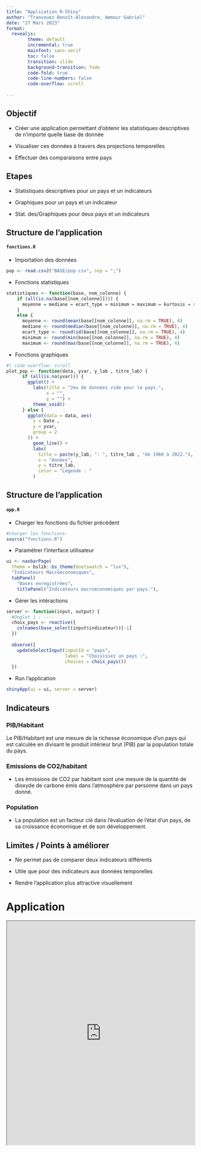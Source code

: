 ```yaml
---
title: "Application R-Shiny"
author: "Tranvouez Benoît-Alexandre, Ammour Gabriel"
date: "27 Mars 2023"
format: 
  revealjs:
        theme: default
        incremental: true
        mainfont: sans-serif
        toc: false
        transition: slide
        background-transition: fade
        code-fold: true
        code-line-numbers: false
        code-overflow: scroll
        
---
```


## Objectif 

- Créer une application permettant d'obtenir les statistiques descriptives de n'importe quelle base de donnée

- Visualiser ces données à travers des projections temporelles

- Effectuer des comparaisons entre pays

## Etapes

- Statistiques descriptives pour un pays et un indicateurs

- Graphiques pour un pays et un indicateur

- Stat. des/Graphiques pour deux pays et un indicateurs

## Structure de l'application {.smaller}

#### `fonctions.R`

- Importation des données

```r
pop <- read.csv2("BASE/pop.csv", sep = ";")
```

- Fonctions statistiques

```r
statistiques <- function(base, nom_colonne) {
    if (all(is.na(base[[nom_colonne]]))) {
      moyenne = mediane = ecart_type = minimum = maximum = kurtosis = skewness = "Données vides pour le pays."
    }
    else {
      moyenne <- round(mean(base[[nom_colonne]], na.rm = TRUE), 4)
      mediane <- round(median(base[[nom_colonne]], na.rm = TRUE), 4)
      ecart_type <- round(sd(base[[nom_colonne]], na.rm = TRUE), 4)
      minimum <- round(min(base[[nom_colonne]], na.rm = TRUE), 4)
      maximum <- round(max(base[[nom_colonne]], na.rm = TRUE), 4)
```

- Fonctions graphiques

```r
#| code-overflow: scroll
plot_pop <- function(data, yvar, y_lab , titre_lab) {
      if (all(is.na(yvar))) {
        ggplot() +
          labs(title = "Jeu de données vide pour le pays.",
               x = "",
               y = "") +
          theme_void()
      } else {
        ggplot(data = data, aes(
          x = Date ,
          y = yvar,
          group = 2
        )) +
          geom_line() +
          labs(
            title = paste(y_lab, ": ", titre_lab , "de 1960 à 2022."),
            x = "Années",
            y = titre_lab,
            color = "Légende : "
          )
```
## Structure de l'application {.smaller}
#### `app.R`
- Charger les fonctions du fichier précédent
```r
#charger les fonctions: 
source("fonctions.R")
```
- Paramétrer l'interface utilisateur
```r
ui <- navbarPage(
  theme = bslib::bs_theme(bootswatch = "lux"),
  "Indicateurs Macroéconomiques",
  tabPanel(
    "Bases enregistrées",
    titlePanel("Indicateurs macroéconomiques par pays."),
```

- Gérer les intéractions

```r
server <- function(input, output) {
  #Onglet 1 : ----
  choix_pays <- reactive({
    colnames(base_select(input$indicateur))[-1]
  })
  
  observe({
    updateSelectInput(inputId = "pays",
                      label = "Choisissez un pays :",
                      choices = choix_pays())
  })
```



- Run l'application

```r
shinyApp(ui = ui, server = server)
```


## Indicateurs

::: {.panel-tabset}

### PIB/Habitant

Le PIB/Habitant est une mesure de la richesse économique d'un pays qui est calculée en divisant le produit intérieur brut (PIB) par la population totale du pays.

### Emissions de CO2/habitant

- Les émissions de CO2 par habitant sont une mesure de la quantité de dioxyde de carbone émis dans l'atmosphère par personne dans un pays donné.

### Population

- La population est un facteur clé dans l'évaluation de l'état d'un pays, de sa croissance économique et de son développement.

:::

## Limites / Points à améliorer

- Ne permet pas de comparer deux indicateurs différents 

- Utile que pour des indicateurs aux données temporelles 

- Rendre l'application plus attractive visuellement 

# Application 

<iframe src="http://localhost:1234" width="100%" height="600"></iframe>


